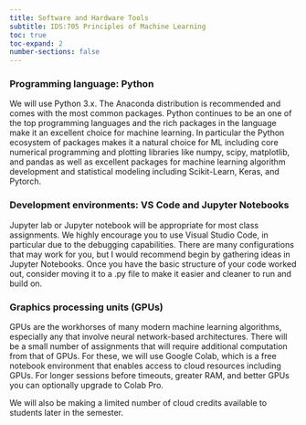 ```yaml
---
title: Software and Hardware Tools
subtitle: IDS:705 Principles of Machine Learning
toc: true
toc-expand: 2
number-sections: false
---
```


### Programming language: Python
We will use Python 3.x. The Anaconda distribution is recommended and comes with the most common packages. Python continues to be an one of the top programming languages and the rich packages in the language make it an excellent choice for machine learning. In particular the Python ecosystem of packages makes it a natural choice for ML including core numerical programming and plotting libraries like numpy, scipy, matplotlib, and pandas as well as excellent packages for machine learning algorithm development and statistical modeling including Scikit-Learn, Keras, and Pytorch.

### Development environments: VS Code and Jupyter Notebooks
Jupyter lab or Jupyter notebook will be appropriate for most class assignments. We highly encourage you to use Visual Studio Code, in particular due to the debugging capabilities. There are many configurations that may work for you, but I would recommend begin by gathering ideas in Jupyter Notebooks. Once you have the basic structure of your code worked out, consider moving it to a .py file to make it easier and cleaner to run and build on.

### Graphics processing units (GPUs)
GPUs are the workhorses of many modern machine learning algorithms, especially any that involve neural network-based architectures. There will be a small number of assignments that will require additional computation from that of GPUs. For these, we will use Google Colab, which is a free notebook environment that enables access to cloud resources including GPUs. For longer sessions before timeouts, greater RAM, and better GPUs you can optionally upgrade to Colab Pro.

We will also be making a limited number of cloud credits available to students later in the semester.